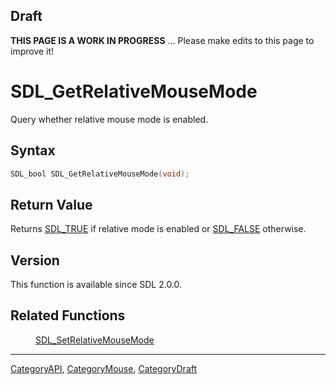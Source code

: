 
== Draft ==

'''THIS PAGE IS A WORK IN PROGRESS''' ... Please make edits to this page to improve it!
= SDL_GetRelativeMouseMode =

Query whether relative mouse mode is enabled.

== Syntax ==

<syntaxhighlight lang='c'>
SDL_bool SDL_GetRelativeMouseMode(void);
</syntaxhighlight>

== Return Value ==

Returns [[SDL_TRUE]] if relative mode is enabled or [[SDL_FALSE]]
otherwise.

== Version ==

This function is available since SDL 2.0.0.

== Related Functions ==

:[[SDL_SetRelativeMouseMode]]

----
[[CategoryAPI]], [[CategoryMouse]], [[CategoryDraft]]


